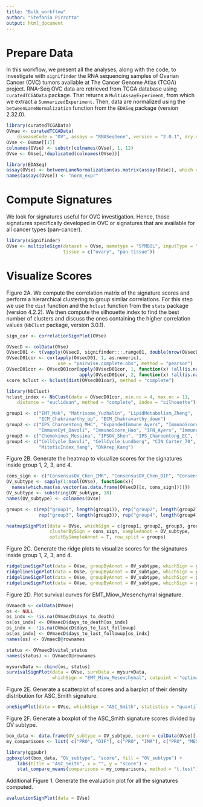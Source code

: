 ```yaml
---
title: "Bulk_workflow"
author: "Stefania Pirrotta"
output: html_document
---
```


# Prepare Data
In this workflow, we present all the analyses, along with the code, to investigate with `signifinder` the RNA sequencing samples of Ovarian Cancer (OVC) tumors available at The Cancer Genome Atlas (TCGA) project. RNA-Seq OVC data are retrieved from TCGA database using `curatedTCGAData` package. That returns a `MultiAssayExperiment`, from which we extract a `SummarizedExperiment`. Then, data are normalized using the `betweenLaneNormalization` function from the `EDASeq` package (version 2.32.0).

```r
library(curatedTCGAData)
OVmae <- curatedTCGAData(
    diseaseCode = "OV", assays = "RNASeqGene", version = "2.0.1", dry.run = FALSE)
OVse <- OVmae[[1]]
colnames(OVse) <- substr(colnames(OVse), 1, 12)
OVse <- OVse[,!duplicated(colnames(OVse))]

library(EDASeq)
assay(OVse) <- betweenLaneNormalization(as.matrix(assay(OVse)), which = "median")
names(assays(OVse)) <- "norm_expr"
```

# Compute Signatures
We look for signatures useful for OVC investigation. Hence, those signatures specifically developed in OVC or signatures that are available for all cancer types (pan-cancer).

```r
library(signifinder)
OVse <- multipleSign(dataset = OVse, nametype = "SYMBOL", inputType = "rnaseq",
                     tissue = c("ovary", "pan-tissue"))
```

# Visualize Scores
Figure 2A. We compute the correlation matrix of the signature scores and perform a hierarchical clustering to group similar correlations. For this step we use the `dist` function and the `hclust` function from the `stats` package (version 4.2.2). We then compute the silhouette index to find the best number of clusters and discuss the ones containing the higher correlation values (`NbClust` package, version 3.0.1).

```r
sign_cor <- correlationSignPlot(OVse)

OVsecD <- colData(OVse)
OVsecD01 <- t(vapply(OVsecD, signifinder:::.range01, double(nrow(OVsecD))))
OVsecD01cor <- cor(apply(OVsecD01, 1, as.numeric), 
                   use = "pairwise.complete.obs", method = "pearson")
OVsecD01cor <- OVsecD01cor[apply(OVsecD01cor, 1, function(x) !all(is.na(x))), 
                           apply(OVsecD01cor, 2, function(x) !all(is.na(x)))]
score_hclust <- hclust(dist(OVsecD01cor), method = "complete")

library(NbClust)
hclust_index <- NbClust(data = OVsecD01cor, min.nc = 4, max.nc = 11,
    distance = "euclidean", method = "complete", index = "silhouette")

group1 <- c("EMT_Mak", "Matrisome_Yuzhalin", "LipidMetabolism_Zheng", 
            "ECM_Chakravarthy_up", "ECM_Chakravarthy_down")
group2 <- c("IPS_Charoentong_MHC", "ExpandedImmune_Ayers", "ImmunoScore_Roh", "Tinflam_Ayers", 
            "ImmuneCyt_Davoli", "ImmunoScore_Hao", "IFN_Ayers", "ImmuneCyt_Rooney")
group3 <- c("Chemokines_Messina", "IPSOV_Shen", "IPS_Charoentong_EC", "IPS_Charoentong_CP")
group4 <- c("CellCycle_Davoli", "CellCycle_Lundberg", "CIN_Carter_70", "CIN_Carter_25", 
            "MitoticIndex_Yang", "DNArep_Kang")
```

Figure 2B. Generate the heatmap to visualize scores for the signatures inside group 1, 2, 3, and 4.

```r
cons_sign <- c("ConsensusOV_Chen_IMR", "ConsensusOV_Chen_DIF", "ConsensusOV_Chen_PRO", "ConsensusOV_Chen_MES")
OV_subtype <- sapply(1:ncol(OVse), function(x){
  names(which.max(as.vector(as.data.frame(OVsecD)[x, cons_sign])))})
OV_subtype <- substring(OV_subtype, 18)
names(OV_subtype) <- colnames(OVse)

groups <- c(rep("group1", length(group1)), rep("group2", length(group2)),
            rep("group3", length(group3)), rep("group4", length(group4)))

heatmapSignPlot(data = OVse, whichSign = c(group1, group2, group3, group4), 
                clusterBySign = cons_sign, sampleAnnot = OV_subtype, 
                splitBySampleAnnot = T, row_split = groups)
```

Figure 2C. Generate the ridge plots to visualize scores for the signatures inside group 1, 2, 3, and 4.

```r
ridgelineSignPlot(data = OVse, groupByAnnot = OV_subtype, whichSign = group1)
ridgelineSignPlot(data = OVse, groupByAnnot = OV_subtype, whichSign = group2)
ridgelineSignPlot(data = OVse, groupByAnnot = OV_subtype, whichSign = group3)
ridgelineSignPlot(data = OVse, groupByAnnot = OV_subtype, whichSign = group4)
```

Figure 2D. Plot survival curves for EMT_Miow_Mesenchymal signature.

```r
OVmaecD <- colData(OVmae)
os <- NULL
os_indx <- !is.na(OVmaecD$days_to_death)
os[os_indx] <- OVmaecD$days_to_death[os_indx]
os_indx <- !is.na(OVmaecD$days_to_last_followup)
os[os_indx] <- OVmaecD$days_to_last_followup[os_indx]
names(os) <- OVmaecD@rownames

status <- OVmaecD$vital_status
names(status) <- OVmaecD@rownames

mysurvData <- cbind(os, status)
survivalSignPlot(data = OVse, survData = mysurvData, 
                 whichSign = "EMT_Miow_Mesenchymal", cutpoint = "optimal")
```

Figure 2E. Generate a scatterplot of scores and a barplot of their density distribution for ASC_Smith signature.

```r
oneSignPlot(data = OVse, whichSign = "ASC_Smith", statistics = "quantiles")
```

Figure 2F. Generate a boxplot of the ASC_Smith signature scores divided by OV subtype.

```r
box_data <- data.frame(OV_subtype = OV_subtype, score = colData(OVse)[,"ASC_Smith"])
my_comparisons <- list( c("PRO", "DIF"), c("PRO", "IMR"), c("PRO", "MES") )

library(ggpubr)
ggboxplot(box_data, "OV_subtype", "score", fill = "OV_subtype") +
    labs(title = "ASC_Smith", x = "", y = "score") + 
    stat_compare_means(comparisons = my_comparisons, method = "t.test")
```

Additional Figure 1. Generate the evaluation plot for all the signatures computed.

```r
evaluationSignPlot(data = OVse)
```